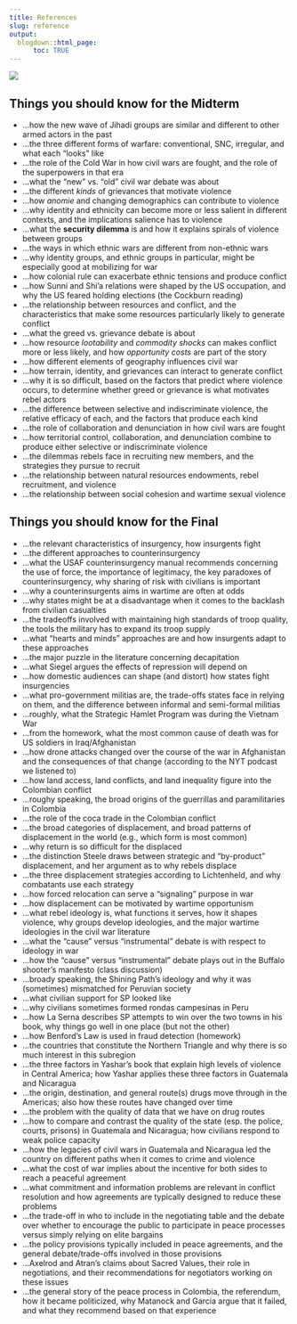 ```yaml
---
title: References
slug: reference
output:
  blogdown::html_page:
      toc: TRUE
---
```



![](/media/mafalda.gif)


## Things you should know for the Midterm


- ...how the new wave of Jihadi groups are similar and different to other armed actors in the past
- ...the three different forms of warfare: conventional, SNC, irregular, and what each "looks" like
- ...the role of the Cold War in how civil wars are fought, and the role of the superpowers in that era
- ...what the "new" vs. "old" civil war debate was about
- ...the different *kinds* of grievances that motivate violence
- ...how *anomie* and changing demographics can contribute to violence
- ...why identity and ethnicity can become more or less salient in different contexts, and the implications salience has to violence
- ...what the **security dilemma** is and how it explains spirals of violence between groups
- ...the ways in which ethnic wars are different from non-ethnic wars
- ...why identity groups, and ethnic groups in particular, might be especially good at mobilizing for war
- ...how colonial rule can exacerbate ethnic tensions and produce conflict
- ...how Sunni and Shi'a relations were shaped by the US occupation, and why the US feared holding elections (the Cockburn reading)
- ...the relationship between resources and conflict, and the characteristics that make some resources particularly likely to generate conflict
- ...what the greed vs. grievance debate is about
- ...how resource *lootability* and *commodity shocks* can makes conflict more or less likely, and how *opportunity costs* are part of the story
- ...how different elements of geography influences civil war
- ...how terrain, identity, and grievances can interact to generate conflict
- ...why it is so difficult, based on the factors that predict where violence occurs, to determine whether greed or grievance is what motivates rebel actors
- ...the difference between selective and indiscriminate violence, the relative efficacy of each, and the factors that produce each kind
- ...the role of collaboration and denunciation in how civil wars are fought
- ...how territorial control, collaboration, and denunciation combine to produce either selective or indiscriminate violence
- ...the dilemmas rebels face in recruiting new members, and the strategies they pursue to recruit
- ...the relationship between natural resources endowments, rebel recruitment, and violence
- ...the relationship between social cohesion and wartime sexual violence


## Things you should know for the Final


- ...the relevant characteristics of insurgency, how insurgents fight
- ...the different approaches to counterinsurgency
- ...what the USAF counterinsurgency manual recommends concerning the use of force, the importance of legitimacy, the key paradoxes of counterinsurgency, why sharing of risk with civilians is important
- ...why a counterinsurgents aims in wartime are often at odds
- ...why states might be at a disadvantage when it comes to the backlash from civilian casualties
- ...the tradeoffs involved with maintaining high standards of troop quality, the tools the military has to expand its troop supply
- ...what "hearts and minds" approaches are and how insurgents adapt to these approaches
- ...the major puzzle in the literature concerning decapitation
- ...what Siegel argues the effects of repression will depend on
- ...how domestic audiences can shape (and distort) how states fight insurgencies
- ...what pro-government militias are, the trade-offs states face in relying on them, and the difference between informal and semi-formal militias
- ...roughly, what the Strategic Hamlet Program was during the Vietnam War
- ...from the homework, what the most common cause of death was for US soldiers in Iraq/Afghanistan
- ...how drone attacks changed over the course of the war in Afghanistan and the consequences of that change (according to the NYT podcast we listened to)
- ...how land access, land conflicts, and land inequality figure into the Colombian conflict
- ...roughy speaking, the broad origins of the guerrillas and paramilitaries in Colombia
- ...the role of the coca trade in the Colombian conflict
- ...the broad categories of displacement, and broad patterns of displacement in the world (e.g., which form is most common)
- ...why return is so difficult for the displaced
- ...the distinction Steele draws between strategic and "by-product" displacement, and her argument as to why rebels displace
- ...the three displacement strategies according to Lichtenheld, and why combatants use each strategy
- ...how forced relocation can serve a "signaling" purpose in war
- ...how displacement can be motivated by wartime opportunism
- ...what rebel ideology is, what functions it serves, how it shapes violence, why groups develop ideologies, and the major wartime ideologies in the civil war literature
- ...what the "cause" versus "instrumental" debate is with respect to ideology in war
- ...how the "cause" versus "instrumental" debate plays out in the Buffalo shooter's manifesto (class discussion)
- ...broady speaking, the Shining Path's ideology and why it was (sometimes) mismatched for Peruvian society
- ...what civilian support for SP looked like
- ...why civilians sometimes formed rondas campesinas in Peru
- ...how La Serna describes SP attempts to win over the two towns in his book, why things go well in one place (but not the other)
- ...how Benford's Law is used in fraud detection (homework)
- ...the countries that constitute the Northern Triangle and why there is so much interest in this subregion
- ...the three factors in Yashar's book that explain high levels of violence in Central America; how Yashar applies these three factors in Guatemala and Nicaragua
- ...the origin, destination, and general route(s) drugs move through in the Americas; also how these routes have changed over time
- ...the problem with the quality of data that we have on drug routes
- ...how to compare and contrast the quality of the state (esp. the police, courts, prisons) in Guatemala and Nicaragua; how civilians respond to weak police capacity
- ...how the legacies of civil wars in Guatemala and Nicaragua led the country on different paths when it comes to crime and violence
- ...what the cost of war implies about the incentive for both sides to reach a peaceful agreement
- ...what commitment and information problems are relevant in conflict resolution and how agreements are typically designed to reduce these problems
- ...the trade-off in who to include in the negotiating table and the debate over whether to encourage the public to participate in peace processes versus simply relying on elite bargains
- ...the policy provisions typically included in peace agreements, and the general debate/trade-offs involved in those provisions
- ...Axelrod and Atran's claims about Sacred Values, their role in negotiations, and their recommendations for negotiators working on these issues
- ...the general story of the peace process in Colombia, the referendum, how it became politicized, why Matanock and Garcia argue that it failed, and what they recommend based on that experience

